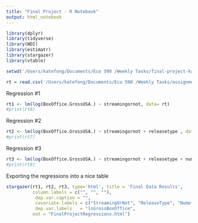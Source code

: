 ```yaml
---
title: "Final Project - R Notebook"
output: html_notebook
---
```

```r
library(dplyr)
library(tidyverse)
library(WDI)
library(estimatr)
library(stargazer)
library(vtable)

setwd('/Users/katefong/Documents/Eco 590 /Weekly Tasks/final-project-kate-fong')

rt = read.csv('/Users/katefong/Documents/Eco 590 /Weekly Tasks/assignment-2-get-data-kate-fong/finalrottentomato.csv') #importing the data
```


Regression #1
```r
rt1 <- lm(log(BoxOffice.GrossUSA.) ~ streamingornot, data= rt)
#print(rt6)
```

Regression #2
```r
rt2 <- lm(log(BoxOffice.GrossUSA.) ~ streamingornot + releasetype , data=rt)
#print(rt7)
```

Regression #3
```r
rt3 <- lm(log(BoxOffice.GrossUSA.) ~ streamingornot + releasetype + numofreviews + MovieRuntime + factor(year) , data= rt)
#print(rt8)
``` 


Exporting the regressions into a nice table
```r
stargazer(rt1, rt2, rt3, type='html', title = 'Final Data Results', 
          column.labels = c("", "", ""),
           dep.var.caption = "",
           covariate.labels = c("StreamingOrNot", "ReleaseType", "NumofReviews",               "MovieRuntime", "2020" , "2021"),
           dep.var.labels   = "lnGrossBoxOffice",
          out = "FinalProjectRegressions.html")
```


